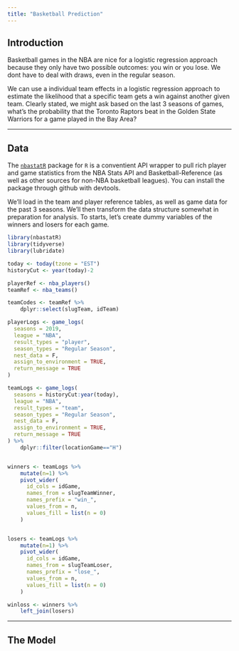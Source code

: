 ```yaml
---
title: "Basketball Prediction"
---
```


## Introduction

Basketball games in the NBA are nice for a logistic regression approach because they only have two possible outcomes: you win or you lose. We dont have to deal with draws, even in the regular season.

We can use a individual team effects in a logistic regression approach to estimate the likelihood that a specific team gets a win against another given team. Clearly stated, we might ask based on the last 3 seasons of games, what's the probability that the Toronto Raptors beat in the Golden State Warriors for a game played in the Bay Area?


----

## Data

The [`nbastatR`](http://asbcllc.com/nbastatR/index.html) package for `R` is a conventient API wrapper to pull rich player and game statistics from the NBA Stats API and Basketball-Reference (as well as other sources for non-NBA basketball leagues). You can install the package through github with devtools.

We'll load in the team and player reference tables, as well as game data for the past 3 seasons. We'll then transform the data structure somewhat in preparation for analysis. To starts, let's create dummy variables of the winners and losers for each game.


```r
library(nbastatR)
library(tidyverse)
library(lubridate)

today <- today(tzone = "EST")
historyCut <- year(today)-2

playerRef <- nba_players()
teamRef <- nba_teams()

teamCodes <- teamRef %>%
	dplyr::select(slugTeam, idTeam)

playerLogs <- game_logs(
  seasons = 2019,
  league = "NBA",
  result_types = "player",
  season_types = "Regular Season",
  nest_data = F,
  assign_to_environment = TRUE,
  return_message = TRUE
)

teamLogs <- game_logs(
  seasons = historyCut:year(today),
  league = "NBA",
  result_types = "team",
  season_types = "Regular Season",
  nest_data = F,
  assign_to_environment = TRUE,
  return_message = TRUE
) %>%
	dplyr::filter(locationGame=="H")


winners <- teamLogs %>%
    mutate(n=1) %>%
    pivot_wider(
      id_cols = idGame,
      names_from = slugTeamWinner,
      names_prefix = "win_",
      values_from = n,
      values_fill = list(n = 0)
    )


losers <- teamLogs %>%
    mutate(n=1) %>%
    pivot_wider(
      id_cols = idGame,
      names_from = slugTeamLoser,
      names_prefix = "lose_",
      values_from = n,
      values_fill = list(n = 0)
    )

winloss <- winners %>%
	left_join(losers)

```

----


## The Model

```r

```


